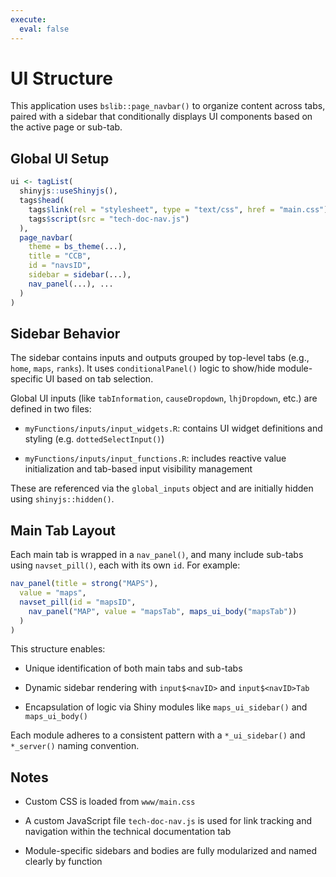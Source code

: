 ```yaml
---
execute: 
  eval: false
---
```


# UI Structure

This application uses `bslib::page_navbar()` to organize content across tabs, paired with a sidebar that conditionally displays UI components based on the active page or sub-tab.

## Global UI Setup

```r
ui <- tagList(
  shinyjs::useShinyjs(),
  tags$head(
    tags$link(rel = "stylesheet", type = "text/css", href = "main.css"),
    tags$script(src = "tech-doc-nav.js")
  ),
  page_navbar(
    theme = bs_theme(...),
    title = "CCB",
    id = "navsID",
    sidebar = sidebar(...),
    nav_panel(...), ...
  )
)
```

## Sidebar Behavior

The sidebar contains inputs and outputs grouped by top-level tabs (e.g., `home`, `maps`, `ranks`). It uses `conditionalPanel()` logic to show/hide module-specific UI based on tab selection.

Global UI inputs (like `tabInformation`, `causeDropdown`, `lhjDropdown`, etc.) are defined in two files:

-   `myFunctions/inputs/input_widgets.R`: contains UI widget definitions and styling (e.g. `dottedSelectInput()`)

-   `myFunctions/inputs/input_functions.R`: includes reactive value initialization and tab-based input visibility management

These are referenced via the `global_inputs` object and are initially hidden using `shinyjs::hidden()`.

## Main Tab Layout

Each main tab is wrapped in a `nav_panel()`, and many include sub-tabs using `navset_pill()`, each with its own `id`. For example:

```r
nav_panel(title = strong("MAPS"),
  value = "maps",
  navset_pill(id = "mapsID",
    nav_panel("MAP", value = "mapsTab", maps_ui_body("mapsTab"))
  )
)
```

This structure enables:

-   Unique identification of both main tabs and sub-tabs

-   Dynamic sidebar rendering with `input$<navID>` and `input$<navID>Tab`

-   Encapsulation of logic via Shiny modules like `maps_ui_sidebar()` and `maps_ui_body()`

Each module adheres to a consistent pattern with a `*_ui_sidebar()` and `*_server()` naming convention.

## Notes

-   Custom CSS is loaded from `www/main.css`

-   A custom JavaScript file `tech-doc-nav.js` is used for link tracking and navigation within the technical documentation tab

-   Module-specific sidebars and bodies are fully modularized and named clearly by function
